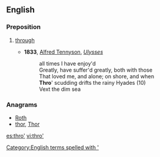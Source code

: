 ==English==

===Preposition===
{{en-prep}}

# {{poetic}} [[through]]
#* '''1833''', [[w:Alfred Tennyson|Alfred Tennyson]], ''[[s:Ulysses (Tennyson)|Ulysses]]''
#*: all times I have enjoy'd
#*: Greatly, have suffer'd greatly, both with those
#*: That loved me, and alone; on shore, and when
#*: '''Thro'''' scudding drifts the rainy Hyades (10)
#*: Vext the dim sea

===Anagrams===
* [[Roth#English|Roth]]
* [[thor#English|thor]], [[Thor#English|Thor]]

[[Category:English terms spelled with ']]

[[es:thro']]
[[vi:thro']]